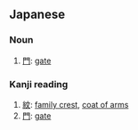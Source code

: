 ==Japanese==
===Noun===
{{ja-noun|h|rom=mon}}
# [[門]]: [[gate]]

===Kanji reading===
{{ja-kanjireading|rom=mon}}

# [[紋]]: [[family crest]], [[coat of arms]]
# [[門]]: [[gate]]